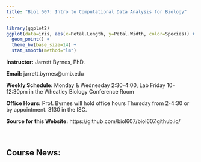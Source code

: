 ```yaml
---
title: "Biol 607: Intro to Computational Data Analysis for Biology"
---
```


```r
library(ggplot2)
ggplot(data=iris, aes(x=Petal.Length, y=Petal.Width, color=Species)) +
  geom_point() +
  theme_bw(base_size=14) +
  stat_smooth(method="lm")
```

**Instructor:** Jarrett Byrnes, PhD.

**Email:** jarrett.byrnes@umb.edu

**Weekly Schedule:** Monday & Wednesday 2:30-4:00, Lab Friday 10-12:30pm in the Wheatley Biology Conference Room

**Office Hours:** Prof. Byrnes will hold office hours Thursday from 2-4:30 or by appointment. 3130 in the ISC.

**Source for this Website:** https://github.com/biol607/biol607.github.io/
&nbsp;  
&nbsp;  
&nbsp;  

## Course News:  